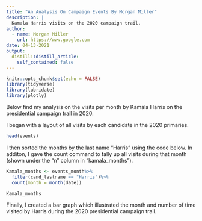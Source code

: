 ```yaml
---
title: "An Analysis On Campaign Events By Morgan Miller"
description: |
  Kamala Harris visits on the 2020 campaign trail.
author:
  - name: Morgan Miller
    url: https://www.google.com
date: 04-13-2021
output:
  distill::distill_article:
    self_contained: false
---
```


```r
knitr::opts_chunk$set(echo = FALSE)
library(tidyverse)
library(lubridate)
library(plotly)

```

Below find my analysis on the visits per month by Kamala Harris on the presidential campaign trail in 2020. 

I began with a layout of all visits by each candidate in the 2020 primaries.

```r

head(events)

```

I then sorted the months by the last name "Harris" using the code below. In additon, I gave the count command to tally up all visits during that month (shown under the "n" column in "kamala_months").

```r

Kamala_months <- events_month%>%
  filter(cand_lastname == "Harris")%>%
  count(month = month(date))

Kamala_months


```

Finally, I created a bar graph which illustrated the month and number of time visited by Harris during the 2020 presidential campaign trail.
